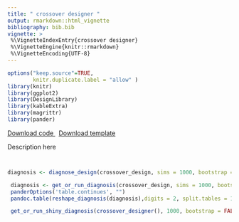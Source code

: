 ```yaml
---
title: " crossover designer " 
output: rmarkdown::html_vignette
bibliography: bib.bib
vignette: >
 %\VignetteIndexEntry{crossover designer}
 %\VignetteEngine{knitr::rmarkdown}
 %\VignetteEncoding{UTF-8}
---
```

              
```r
options("keep.source"=TRUE,
        knitr.duplicate.label = "allow" )
library(knitr)
library(ggplot2)
library(DesignLibrary)
library(kableExtra)
library(magrittr)
library(pander)
```
              
<div class="btn-group">
  <a class="btn btn-primary" href="http://declaredesign.org/articles/crossover.R">
     <i class="fa fa-code" title = "Download code for design" fa-2x></i> Download code
  </a>
  &nbsp;
  <a class="btn btn-primary" href="http://declaredesign.org/articles/crossover_designer.RDS">
     <i class="fa fa-clipboard" title = "Download template for design" fa-2x></i> Download template
  </a> 
<!--
   <a class="btn btn-primary" href="http://shiny.declaredesign.org/inspector/?topic=crossover">
    <i class="fa fa-area-chart" title = "Go to the design inspector" fa-2x></i> Inspect design
  </a>
--> 
</div>
            
  

 Description here

```r
```

  
```r
```
  
```r
diagnosis <- diagnose_design(crossover_design, sims = 1000, bootstrap = FALSE)
```


```r
 diagnosis <- get_or_run_diagnosis(crossover_design, sims = 1000, bootstrap = FALSE)
 panderOptions('table.continues', "")
 pandoc.table(reshape_diagnosis(diagnosis),digits = 2, split.tables = 120, style = "rmarkdown")

```
  
  

```r
 get_or_run_shiny_diagnosis(crossover_designer(), 1000, bootstrap = FALSE)
```
                     


